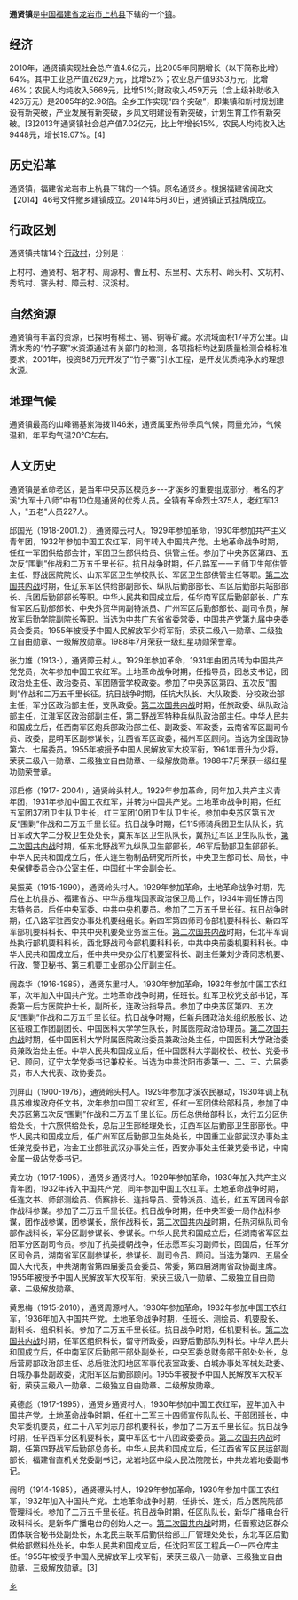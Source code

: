 {{中国乡级行政区
| 行政区全称 = 通贤镇
| 景观照片文件名 =
| 景观照片描述 =
| 汉语拼音 =Tongxianzheng
| 通用拼音 =
| 注音符號 =
| 其它标音类型1 =
| 其它标音1 =
| 其它标音类型2 =
| 其它标音2 =
| 其它语言类型1 =
| 其它语言地名1 =
| 其它语言类型2 =
| 其它语言地名2 =
| 上级行政区 = [[福建省|福建省]][[龙岩市|龙岩市]][[上杭县|上杭县]]
| 行政区类别 = [[镇|镇]]
| 行政区划代码 =350823210
| 地理坐标 =
| 总面积 =72.6平方公里
| 户籍人口 =2.1万人（2011年止）
| 户籍人口年份 =
| 常住人口 =
| 常住人口年份 =
| 人口密度 =
| 行政区划 =
| 官方网站 =
| 政府驻地 =通贤村
| 邮政编码 =364213
| 毗邻行政区 =
| 位置图文件名 =
| 位置图描述 =
}}
'''通贤镇'''是[[中华人民共和国|中国]][[福建省|福建省]][[龙岩市|龙岩市]][[上杭县|上杭县]]下辖的一个[[镇|镇]]。

== 经济 ==
2010年，通贤镇实现社会总产值4.6亿元，比2005年同期增长（以下简称比增）64%。其中工业总产值2629万元，比增52%；农业总产值9353万元，比增46%；农民人均纯收入5669元，比增51%;财政收入459万元（含上级补助收入426万元）是2005年的2.96倍。全乡工作实现“四个突破”，即集镇和新村规划建设有新突破，产业发展有新突破，乡风文明建设有新突破，计划生育工作有新突破。[3]2013年通贤镇社会总产值7.02亿元，比上年增长15%。农民人均纯收入达9448元，增长19.07%。[4]

== 历史沿革 ==
通贤镇，福建省龙岩市上杭县下辖的一个镇。原名通贤乡。根据福建省闽政文【2014】46号文件撤乡建镇成立。2014年5月30日，通贤镇正式挂牌成立。

== 行政区划 ==

通贤镇共辖14个[[行政村|行政村]]，分别是：

上村村、通贤村、培才村、周源村、曹丘村、东里村、大东村、岭头村、文坑村、秀坑村、寨头村、障云村、汉溪村。

{{上杭县行政区划}}
[[Category:上杭县乡镇|乡]]

== 自然资源 ==
通贤镇有丰富的资源，已探明有稀土、锡、铜等矿藏。水流域面积17平方公里。山清水秀的“竹子寨”水资源通过有关部门的检测，各项指标均达到质量检测合格标准要求，2001年，投资88万元开发了“竹子寨”引水工程，是开发优质纯净水的理想水源。

== 地理气候 ==
通贤镇最高的山峰锡基岽海拨1146米，通贤属亚热带季风气候，雨量充沛，气候温和，年平均气温20℃左右。

== 人文历史 ==
通贤镇是革命老区，是当年中央苏区模范乡---才溪乡的重要组成部分，著名的才溪“九军十八师”中有10位是通贤的优秀人员。全镇有革命烈士375人，老红军13人，"五老"人员227人。

邱国光（1918-2001.2），通贤障云村人。1929年参加革命，1930年参加共产主义青年团，1932年参加中国工农红军，同年转入中国共产党。土地革命战争时期，任红一军团供给部会计，军团卫生部供给员、供管主任。参加了中央苏区第四、五次反“围剿”作战和二万五千里长征。抗日战争时期，任八路军一一五师卫生部供管主任、野战医院院长、山东军区卫生学校队长、军区卫生部供管主任等职。[[第二次国共内战|第二次国共内战]]时期，任辽东军区供给部副部长、纵队后勤部部长、军区后勤部兵站部部长、兵团后勤部部长等职。中华人民共和国成立后，任华南军区后勤部部长、广东省军区后勤部部长、中央外贸华南副特派员、广州军区后勤部部长、副司令员，解放军后勤学院副院长等职。当选为中共广东省省委常委，中国共产党第九届中央委员会委员。1955年被授予中国人民解放军少将军衔，荣获二级八一勋章、二级独立自由勋章、一级解放勋章。1988年7月荣获一级红星功勋荣誉章。

张力雄（1913-），通贤障云村人。1929年参加革命，1931年由团员转为中国共产党党员，次年参加中国工农红军。土地革命战争时期，任指导员，团总支书记，团政治处主任、政治委员、军团随营学校政委。参加了中央苏区第四、五次反“围剿”作战和二万五千里长征。抗日战争时期，任抗大队长、大队政委、分校政治部主任，军分区政治部主任，支队政委。[[第二次国共内战|第二次国共内战]]时期，任旅政委、纵队政治部主任，江淮军区政治部副主任，第二野战军特种兵纵队政治部主任。中华人民共和国成立后，任西南军区炮兵部政治部主任、副政委、军政委，云南省军区副司令员、政委，昆明军区副参谋长，江西省军区政委，福州军区顾问。当选为全国政协第六、七届委员。1955年被授予中国人民解放军大校军衔，1961年晋升为少将。荣获二级八一勋章、二级独立自由勋章、一级解放勋章。1988年7月荣获一级红星功勋荣誉章。

邓启修（1917- 2004），通贤岭头村人。1929年参加革命，同年加入共产主义青年团，1931年参加中国工农红军，并转为中国共产党。土地革命战争时期，任红五军团37团卫生队卫生长，红三军团10团卫生队卫生长。参加中央苏区第五次反“围剿”作战和二万五千里长征。抗日战争时期，任115师骑兵团卫生队队长，抗日军政大学二分校卫生处处长，冀东军区卫生队队长，冀热辽军区卫生队队长，[[第二次国共内战|第二次国共内战]]时期，任东北野战军九纵队卫生部部长，46军后勤部卫生部部长。中华人民共和国成立后，任大连生物制品研究所所长，中央卫生部司长、局长，中央保健委员会办公室主任，中国红十字会副会长。

吴振英（1915-1990），通贤岭头村人。1929年参加革命，土地革命战争时期，先后在上杭县苏、福建省苏、中华苏维埃国家政治保卫局工作，1934年调任博古同志特务员。后任中央军委、中共中央机要员。参加了二万五千里长征。抗日战争时期，任八路军驻西安办事处机要组组长。新四军第四师司令部机要科科长、新四军军部机要科科长、中共中央机要处业务室主任。[[第二次国共内战|第二次国共内战]]时期，任北平军调处执行部机要科科长，西北野战司令部机要科科长，中共中央前委机要科科长。中华人民共和国成立后，任中共中央办公厅机要室科长、副主任兼刘少奇同志机要、行政、警卫秘书、第三机要工业部办公厅副主任。

阙森华（1916-1985），通贤东里村人。1930年参加革命，1932年参加中国工农红军，次年加入中国共产党。土地革命战争时期，任班长。红军卫校党支部书记，军委第一后方医院护士长，副所长，连政治指导员。参加了中央苏区第四、五次反“围剿”作战和二万五千里长征。抗日战争时期，任新兵团政治处组织股股长、边区征粮工作团副团长、中国医科大学学生队长，附属医院政治协理员。[[第二次国共内战|第二次国共内战]]时期，任中国医科大学附属医院政治委员兼政治处主任，中国医科大学政治委员兼政治处主任。中华人民共和国成立后，任中国医科大学副校长、校长、党委书记、顾问，辽宁大学党委书记兼校长。当选为中共沈阳市委第一、二、三、六届委员，市人大代表、政协委员。

刘屏山（1900-1976），通贤岭头村人。1929年参加才溪农民暴动，1930年调上杭县苏维埃政府任文书，次年参加中国工农红军，任红一军团供给部科员，参加了中央苏区第五次反“围剿”作战和二万五千里长征。历任总供给部科长，太行五分区供给处长，十六旅供给处长，总后卫生部经理处长，江西军区后勤部卫生部部长。中华人民共和国成立后，任广州军区后勤部卫生处处长，中国重工业部武汉办事处主任兼党委书记，冶金工业部驻武汉办事处主任，西安办事处主任兼党委书记，中南金属一级站党委书记。

黄立功（1917-1995），通贤乡通贤村人。1929年参加革命，1930年加入共产主义青年团，1932年转入中国共产党，同年参加中国工农红军。土地革命战争时期，任连文书、师部测绘员、侦察排长、连指导员、营特派员、连长，红五军团司令部作战科参谋。参加了二万五千里长征。抗日战争时期，任中央军委一局作战科参谋，团作战参谋，团参谋长，旅作战科长，[[第二次国共内战|第二次国共内战]]时期，任热河纵队司令部作战科长，军分区副参谋长、参谋长。中华人民共和国成立后，任湖南省军区益阳军分区副司令员。参加了抗美援朝战争，任志愿军实习副师长，回国后，任军分区司令员，湖南省军区副参谋长，参谋长、副司令员、顾问。当选为第四、五届全国人大代表，中共湖南省第四届委员会委员、常委，第四届湖南省政协副主席。1955年被授予中国人民解放军大校军衔，荣获三级八一勋章、二级独立自由勋章、二级解放勋章。

黄思梅（1915-2010），通贤周源村人。1930年参加革命，1932年参加中国工农红军，1936年加入中国共产党。土地革命战争时期，任班长、测绘员、机要股长、副科长、组织科长。参加了二万五千里长征。抗日战争时期，任机要科长。[[第二次国共内战|第二次国共内战]]时期，任军区组织科长，留守所政委，四野后勤部队列科长。中华人民共和国成立后，任中南军区后勤部干部处副处长，中央军委总财务部干部处处长，总后营房部政治部主任、总后驻沈阳地区军事代表室政委、白城办事处军械处政委、白城办事处副政委，沈阳军区后勤部顾问。1955年被授予中国人民解放军大校军衔，荣获三级八一勋章、二级独立自由勋章、二级解放勋章。

黄德彪（1917-1995），通贤乡通贤村人，1930年参加中国工农红军，翌年加入中国共产党。土地革命战争时期，任红十二军三十四师宣传队队长、干部团班长，中央军委机要员，红二十八军刘志丹部机要科长，参加了二万五千里长征。抗日战争时期，任平西军分区机要科长，冀中军区七十八团政委委员。[[第二次国共内战|第二次国共内战]]时期，任第四野战军后勤部总务长。中华人民共和国成立后，任江西省军区民运部副部长，福建省直机关党委副书记，龙岩地区中级人民法院院长，中共龙岩地委副书记。

阙明（1914-1985），通贤礤头村人，1929年参加革命，1930年参加中国工农红军，1932年加入中国共产党。土地革命战争时期，任排长、连长，后方医院院部管理科长。参加了二万五千里长征。抗日战争时期，任区队队长，新华广播电台行政科科长。是新华广播电台的创始人之一。[[第二次国共内战|第二次国共内战]]时期，任晋察边区群众团体联合秘书处副处长，东北民主联军后勤供给部工厂管理处处长，东北军区后勤供给部燃料处处长。中华人民共和国成立后，任沈阳军区工程兵一O一四仓库主任。1955年被授予中国人民解放军上校军衔，荣获三级八一勋章、三级独立自由勋章、三级解放勋章。[3]